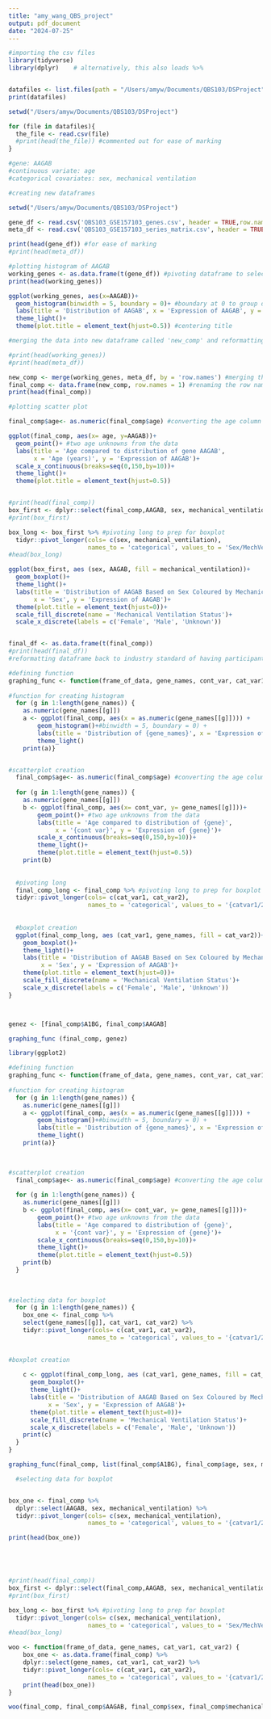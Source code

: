 ```yaml
---
title: "amy_wang_QBS_project"
output: pdf_document
date: "2024-07-25"
---
```


```r
#importing the csv files
library(tidyverse)
library(dplyr)    # alternatively, this also loads %>%


datafiles <- list.files(path = "/Users/amyw/Documents/QBS103/DSProject", pattern = ".csv")
print(datafiles)

setwd("/Users/amyw/Documents/QBS103/DSProject")

for (file in datafiles){
  the_file <- read.csv(file)
  #print(head(the_file)) #commented out for ease of marking
}

#gene: AAGAB
#continuous variate: age
#categorical covariates: sex, mechanical ventilation

```
```r
#creating new dataframes

setwd("/Users/amyw/Documents/QBS103/DSProject")

gene_df <- read.csv('QBS103_GSE157103_genes.csv', header = TRUE,row.names = 1)
meta_df <- read.csv('QBS103_GSE157103_series_matrix.csv', header = TRUE, row.names = 1)

print(head(gene_df)) #for ease of marking
#print(head(meta_df))

```

```r
#plotting histogram of AAGAB
working_genes <- as.data.frame(t(gene_df)) #pivoting dataframe to select AAGAB as a column
print(head(working_genes))

ggplot(working_genes, aes(x=AAGAB))+
  geom_histogram(binwidth = 5, boundary = 0)+ #boundary at 0 to group data
  labs(title = 'Distribution of AAGAB', x = 'Expression of AAGAB', y = 'Frequency')+
  theme_light()+
  theme(plot.title = element_text(hjust=0.5)) #centering title
```


```r
#merging the data into new dataframe called 'new_comp' and reformatting to 'final_comp'

#print(head(working_genes))
#print(head(meta_df))

new_comp <- merge(working_genes, meta_df, by = 'row.names') #merging the two dataframes using the row names
final_comp <- data.frame(new_comp, row.names = 1) #renaming the row names as the participant ID
print(head(final_comp))
```

```r
#plotting scatter plot

final_comp$age<- as.numeric(final_comp$age) #converting the age column from characters to numerics

ggplot(final_comp, aes(x= age, y=AAGAB))+
  geom_point()+ #two age unknowns from the data
  labs(title = 'Age compared to distribution of gene AAGAB', 
       x = 'Age (years)', y = 'Expression of AAGAB')+
  scale_x_continuous(breaks=seq(0,150,by=10))+
  theme_light()+
  theme(plot.title = element_text(hjust=0.5))



```

```r
#print(head(final_comp))
box_first <- dplyr::select(final_comp,AAGAB, sex, mechanical_ventilation) #selecting data columns for easier viewing
#print(box_first)

box_long <- box_first %>% #pivoting long to prep for boxplot
  tidyr::pivot_longer(cols= c(sex, mechanical_ventilation), 
                      names_to = 'categorical', values_to = 'Sex/MechVent')
#head(box_long)

ggplot(box_first, aes (sex, AAGAB, fill = mechanical_ventilation))+
  geom_boxplot()+
  theme_light()+
  labs(title = 'Distribution of AAGAB Based on Sex Coloured by Mechanical Ventilation', 
       x = 'Sex', y = 'Expression of AAGAB')+
  theme(plot.title = element_text(hjust=0))+
  scale_fill_discrete(name = 'Mechanical Ventilation Status')+
  scale_x_discrete(labels = c('Female', 'Male', 'Unknown'))


final_df <- as.data.frame(t(final_comp))
#print(head(final_df)) 
#reformatting dataframe back to industry standard of having participant ID as the column names
```
```r
#defining function
graphing_func <- function(frame_of_data, gene_names, cont_var, cat_var1, cat_var2) {
  
#function for creating histogram
  for (g in 1:length(gene_names)) {
    as.numeric(gene_names[[g]])
    a <- ggplot(final_comp, aes(x = as.numeric(gene_names[[g]]))) +
        geom_histogram()+#binwidth = 5, boundary = 0) +
        labs(title = 'Distribution of {gene_names}', x = 'Expression of Gene', y = 'Frequency') +
        theme_light() 
    print(a)}


#scatterplot creation
  final_comp$age<- as.numeric(final_comp$age) #converting the age column from characters to numerics
  
  for (g in 1:length(gene_names)) {
    as.numeric(gene_names[[g]])
    b <- ggplot(final_comp, aes(x= cont_var, y= gene_names[[g]]))+
        geom_point()+ #two age unknowns from the data
        labs(title = 'Age compared to distribution of {gene}', 
             x = '{cont var}', y = 'Expression of {gene}')+
        scale_x_continuous(breaks=seq(0,150,by=10))+
        theme_light()+
        theme(plot.title = element_text(hjust=0.5))
    print(b)
  
  
  #pivoting long
  final_comp_long <- final_comp %>% #pivoting long to prep for boxplot
  tidyr::pivot_longer(cols= c(cat_var1, cat_var2), 
                      names_to = 'categorical', values_to = '{catvar1/2}')
  
  
  #boxplot creation
  ggplot(final_comp_long, aes (cat_var1, gene_names, fill = cat_var2))+
    geom_boxplot()+
    theme_light()+
    labs(title = 'Distribution of AAGAB Based on Sex Coloured by Mechanical Ventilation', 
         x = 'Sex', y = 'Expression of AAGAB')+
    theme(plot.title = element_text(hjust=0))+
    scale_fill_discrete(name = 'Mechanical Ventilation Status')+
    scale_x_discrete(labels = c('Female', 'Male', 'Unknown'))
}



genez <- [final_comp$A1BG, final_comp$AAGAB]

graphing_func (final_comp, genez)

```



```r
library(ggplot2) 

#defining function
graphing_func <- function(frame_of_data, gene_names, cont_var, cat_var1, cat_var2) {
  
#function for creating histogram
  for (g in 1:length(gene_names)) {
    as.numeric(gene_names[[g]])
    a <- ggplot(final_comp, aes(x = as.numeric(gene_names[[g]]))) +
        geom_histogram()+#binwidth = 5, boundary = 0) +
        labs(title = 'Distribution of {gene_names}', x = 'Expression of Gene', y = 'Frequency') +
        theme_light() 
    print(a)}

  
  
#scatterplot creation
  final_comp$age<- as.numeric(final_comp$age) #converting the age column from characters to numerics
  
  for (g in 1:length(gene_names)) {
    as.numeric(gene_names[[g]])
    b <- ggplot(final_comp, aes(x= cont_var, y= gene_names[[g]]))+
        geom_point()+ #two age unknowns from the data
        labs(title = 'Age compared to distribution of {gene}', 
             x = '{cont var}', y = 'Expression of {gene}')+
        scale_x_continuous(breaks=seq(0,150,by=10))+
        theme_light()+
        theme(plot.title = element_text(hjust=0.5))
    print(b)
  }
  
  
  
#selecting data for boxplot
  for (g in 1:length(gene_names)) {
    box_one <- final_comp %>%
    select(gene_names[[g]], cat_var1, cat_var2) %>%
    tidyr::pivot_longer(cols= c(cat_var1, cat_var2), 
                      names_to = 'categorical', values_to = '{catvar1/2}')
  

#boxplot creation
  
    c <- ggplot(final_comp_long, aes (cat_var1, gene_names, fill = cat_var2))+
      geom_boxplot()+
      theme_light()+
      labs(title = 'Distribution of AAGAB Based on Sex Coloured by Mechanical Ventilation', 
           x = 'Sex', y = 'Expression of AAGAB')+
      theme(plot.title = element_text(hjust=0))+
      scale_fill_discrete(name = 'Mechanical Ventilation Status')+
      scale_x_discrete(labels = c('Female', 'Male', 'Unknown'))
    print(c)
  }
}

graphing_func(final_comp, list(final_comp$A1BG), final_comp$age, sex, mechanical_ventilation)

```


```r
  #selecting data for boxplot


box_one <- final_comp %>%
  dplyr::select(AAGAB, sex, mechanical_ventilation) %>%
  tidyr::pivot_longer(cols= c(sex, mechanical_ventilation), 
                      names_to = 'categorical', values_to = '{catvar1/2}')

print(head(box_one))





#print(head(final_comp))
box_first <- dplyr::select(final_comp,AAGAB, sex, mechanical_ventilation) #selecting data columns for easier viewing
#print(box_first)

box_long <- box_first %>% #pivoting long to prep for boxplot
  tidyr::pivot_longer(cols= c(sex, mechanical_ventilation), 
                      names_to = 'categorical', values_to = 'Sex/MechVent')
#head(box_long)
```
```r
woo <- function(frame_of_data, gene_names, cat_var1, cat_var2) {
    box_one <- as.data.frame(final_comp) %>%
    dplyr::select(gene_names, cat_var1, cat_var2) %>%
    tidyr::pivot_longer(cols= c(cat_var1, cat_var2), 
                      names_to = 'categorical', values_to = '{catvar1/2}')
    print(head(box_one))
}

woo(final_comp, final_comp$AAGAB, final_comp$sex, final_comp$mechanical_ventilation)
```


